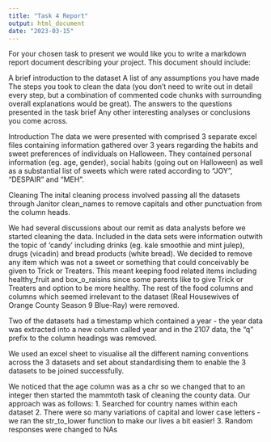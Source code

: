 ```yaml
---
title: "Task 4 Report"
output: html_document
date: "2023-03-15"
---
```

For your chosen task to present we would like you to write a markdown report document describing your project. This document should include:

A brief introduction to the dataset
A list of any assumptions you have made
The steps you took to clean the data (you don’t need to write out in detail every step, but a combination of commented code chunks with surrounding overall explanations would be great).
The answers to the questions presented in the task brief
Any other interesting analyses or conclusions you come across.


Introduction
The data we were presented with comprised 3 separate excel files containing information gathered over 3 years regarding the habits and sweet preferences of individuals on Halloween.  They contained personal information (eg. age, gender), social habits (going out on Halloween) as well as a substantial list of sweets which were rated according to "JOY", "DESPAIR" and "MEH".

Cleaning
The inital cleaning process involved passing all the datasets through Janitor clean_names to remove capitals and other punctuation from the column heads.


<!-- first_clean_2015 <- clean_names(boing_boing_candy_2015) -->


We had several discussions about our remit as data analysts before we started cleaning the data.  Included in the data sets were information outwith the topic of 'candy' including drinks (eg. kale smoothie and mint julep), drugs (vicadin) and bread products (white bread).  We decided to remove any item which was not a sweet or something that could conceivably be given to Trick or Treaters.  This meant keeping food related items including healthy_fruit and box_o_raisins since some parents like to give Trick or Treaters and option to be more healthy.  The rest of the food columns and columns which seemed irrelevant to the dataset (Real Housewives of Orange County Season 9 Blue-Ray) were removed.


<!-- second_clean_2017 <- first_clean_2017[ -c(1,12,21,22,26,27,31,43,46,48,49,68,69,72,81,92,96,104,105,107,108,112:120) ] -->


Two of the datasets had a timestamp which contained a year - the year data was extracted into a new column called year and in the 2107 data, the "q" prefix to the column headings was removed.

<!-- colnames(second_clean_2017) <- gsub("^.{3}", "", colnames(second_clean_2017)) -->


We used an excel sheet to visualise all the different naming conventions across the 3 datasets and set about standardising them to enable the 3 datasets to be joined successfully.


<!-- third_clean_2017 <- second_clean_2017 %>%  -->
<!--   rename( -->
<!--     mary_janes2 = anonymous_brown_globs_that_come_in_black_and_orange_wrappers_a_k_a_mary_janes, -->
<!--     box_o_raisins = boxo_raisins, -->
<!--     free_restaurant_candy = candy_that_is_clearly_just_the_stuff_given_out_for_free_at_restaurants, -->
<!--     chick_o_sticks = chick_o_sticks_we_don_t_know_what_that_is, -->
<!--     hersheys_milk_chocolate = hershey_s_milk_chocolate, -->
<!--     jolly_ranchers_bad_flavor = jolly_rancher_bad_flavor, -->
<!--     peanut_m_ms = peanut_m_m_s, -->
<!--     reeses_peanut_butter_cups = reese_s_peanut_butter_cups, -->
<!--     boo_berry_crunch = sandwich_sized_bags_filled_with_boo_berry_crunch, -->
<!--     sourpatch_kids = sourpatch_kids_i_e_abominations_of_nature, -->
<!--     odd_marshmallow_peanuts = those_odd_marshmallow_circus_peanut_things, -->
<!--     toblerone = tolberone_something_or_other -->
<!--   ) -->

We noticed that the age column was as a chr so we changed that to an integer then started the mammtoth task of cleaning the county data.  Our approach was as follows:
1. Searched for country names within each dataset
2. There were so many variations of capital and lower case letters - we ran the str_to_lower function to make our lives a bit easier!
3. Random responses were changed to NAs




